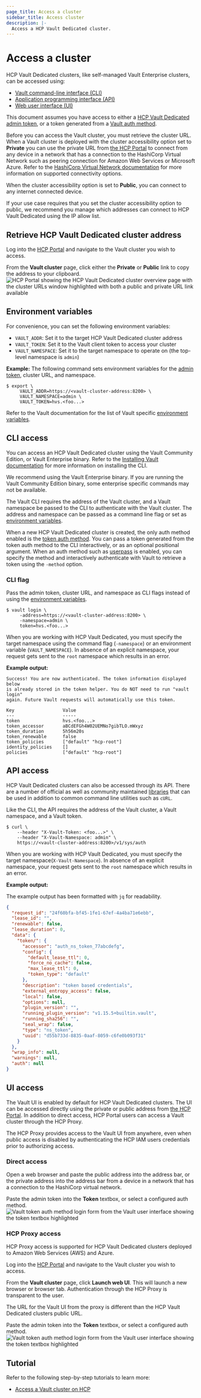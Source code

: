 ```yaml
---
page_title: Access a cluster
sidebar_title: Access cluster
description: |-
  Access a HCP Vault Dedicated cluster.
---
```


# Access a cluster

HCP Vault Dedicated clusters, like self-managed Vault Enterprise clusters, can be accessed
using:

- [Vault command-line interface (CLI)](#cli-access)
- [Application programming interface (API)](#api-access)
- [Web user interface (UI)](#ui-access)

This document assumes you have access to either a [HCP Vault Dedicated admin
token](/hcp/docs/vault/get-started/generate-admin-token), or a token generated
from a [Vault auth method](/vault/docs/auth).

Before you can access the Vault cluster, you must retrieve the cluster URL. When
a Vault cluster is deployed with the cluster accessibility option set to
**Private** you can use the private URL from [the HCP Portal](https://portal.cloud.hashicorp.com/) to connect from
any device in a network that has a connection to the HashiCorp Virtual Network
such as peering connection for Amazon Web Services or Microsoft Azure. Refer to
the [HashiCorp Virtual Network documentation](/hcp/docs/hcp/network) for more
information on supported connectivity options.

When the cluster accessibility option is set to **Public**, you can connect to
any internet connected device.

<Highlight title="Recommended practice for HCP administrators">

If your use case requires that you set the cluster accessibility option to
public, we recommend you manage which addresses can connect to HCP Vault Dedicated using
the IP allow list.

</Highlight>

## Retrieve HCP Vault Dedicated cluster address

Log into the [HCP Portal](https://portal.cloud.hashicorp.com/) and navigate to
the Vault cluster you wish to access.

From the **Vault cluster** page, click either the **Private** or **Public**
link to copy the address to your clipboard.
![HCP Portal showing the HCP Vault Dedicated cluster overview page with the cluster
URLs window highlighted with both a public and private URL link
available](/img/docs/vault/ui-hcp-portal-vault-url.png)

## Environment variables

For convenience, you can set the following environment variables:

- `VAULT_ADDR`: Set it to the target HCP Vault Dedicated cluster address
- `VAULT_TOKEN`: Set it to the Vault client token to access your cluster
- `VAULT_NAMESPACE`: Set it to the target namespace to operate on (the top-level
  namespace is `admin`)

**Example:** The following command sets environment variables for the [admin
token](/hcp/docs/vault/get-started/generate-admin-token), cluster URL, and
namespace.

```shell-session
$ export \
     VAULT_ADDR=https://<vault-cluster-address:8200> \
     VAULT_NAMESPACE=admin \
     VAULT_TOKEN=hvs.<foo...>
```

Refer to the Vault documentation for the list of Vault specific [environment
variables](/vault/docs/commands#environment-variables).

## CLI access

You can access an HCP Vault Dedicated cluster using the Vault Community Edition, or Vault
Enterprise binary. Refer to the [Installing Vault
documentation](/vault/docs/install) for more information on installing the CLI.

We recommend using the Vault Enterprise binary. If you are running the Vault
Community Edition binary, some enterprise specific commands may not be
available.

The Vault CLI requires the address of the Vault cluster, and a Vault
namespace be passed to the CLI to authenticate with the Vault cluster. The
address and namespace can be passed as a command line flag or set as
[environment variables](/vault/docs/commands#environment-variables).

When a new HCP Vault Dedicated cluster is created, the only auth method enabled is the
[token auth method](/vault/docs/auth/token). You can pass a token generated from
the token auth method to the CLI interactively, or as an optional positional
argument. When an auth method such as [userpass](/vault/docs/auth/userpass) is
enabled, you can specify the method and interactively authenticate with Vault to
retrieve a token using the `-method` option.

### CLI flag

Pass the admin token, cluster URL, and namespace as CLI flags instead of using
the [environment variables](#environment-variables).

```shell-session
$ vault login \
     -address=https://<vault-cluster-address:8200> \
     -namespace=admin \
     token=hvs.<foo...>
```

<Warning title="Specify the target namespace">

When you are working with HCP Vault Dedicated, you must specify the target
namespace using the command flag (`-namespace`) or an environment variable
(`VAULT_NAMESPACE`). In absence of an explicit namespace, your request gets sent
to the `root` namespace which results in an error.

</Warning>

**Example output:**

<CodeBlockConfig hideClipboard>

```plaintext
Success! You are now authenticated. The token information displayed below
is already stored in the token helper. You do NOT need to run "vault login"
again. Future Vault requests will automatically use this token.

Key                  Value
---                  -----
token                hvs.<foo...>
token_accessor       aBCdEFGh4W02UEMNo7gibTLO.mWxyz
token_duration       5h56m20s
token_renewable      false
token_policies       ["default" "hcp-root"]
identity_policies    []
policies             ["default" "hcp-root"]
```

</CodeBlockConfig>

## API access

HCP Vault Dedicated clusters can also be accessed through its API. There are a number of
official as well as community maintained [libraries](/vault/api-docs/libraries)
that can be used in addition to common command line utilities such as `cURL`.

Like the CLI, the API requires the address of the Vault cluster, a Vault
namespace, and a Vault token.

```shell-session
$ curl \
    --header "X-Vault-Token: <foo...>" \
    --header "X-Vault-Namespace: admin" \
    https://<vault-cluster-address:8200>/v1/sys/auth
```

<Warning title="Specify the target namespace">

When you are working with HCP Vault Dedicated, you must specify the target
namespace(`X-Vault-Namespace`). In absence of an explicit namespace, your
request gets sent to the `root` namespace which results in an error.

</Warning>

**Example output:**

The example output has been formatted with `jq` for readability.

<CodeBlockConfig hideClipboard>

```json
{
  "request_id": "24f60bfa-bf45-1fe1-67ef-4a4ba71e6ebb",
  "lease_id": "",
  "renewable": false,
  "lease_duration": 0,
  "data": {
    "token/": {
      "accessor": "auth_ns_token_77abcdefg",
      "config": {
        "default_lease_ttl": 0,
        "force_no_cache": false,
        "max_lease_ttl": 0,
        "token_type": "default"
      },
      "description": "token based credentials",
      "external_entropy_access": false,
      "local": false,
      "options": null,
      "plugin_version": "",
      "running_plugin_version": "v1.15.5+builtin.vault",
      "running_sha256": "",
      "seal_wrap": false,
      "type": "ns_token",
      "uuid": "d55b733d-8835-0aaf-8059-c6fe0b093f31"
    }
  },
  "wrap_info": null,
  "warnings": null,
  "auth": null
}
```

</CodeBlockConfig>

## UI access

The Vault UI is enabled by default for HCP Vault Dedicated clusters. The UI can be
accessed directly using the private or public address from [the HCP Portal](https://portal.cloud.hashicorp.com/). In
addition to direct access, HCP Portal users can access a Vault cluster through
the HCP Proxy.

The HCP Proxy provides access to the Vault UI from anywhere, even when public
access is disabled by authenticating the HCP IAM users credentials prior to
authorizing access.

### Direct access

Open a web browser and paste the public address into the address bar, or the
private address into the address bar from a device in a network that has a
connection to the HashiCorp virtual network.

Paste the admin token into the **Token** textbox, or select a configured auth method.
![Vault token auth method login form from the Vault user interface showing the
token textbox highlighted](/img/docs/vault/ui-hcp-vault-token-auth-method.png)

### HCP Proxy access

<Note>

HCP Proxy access is supported for HCP Vault Dedicated clusters deployed to Amazon Web Services (AWS) and Azure.

</Note>

Log into the [HCP Portal](https://portal.cloud.hashicorp.com/) and navigate to
the Vault cluster you wish to access.

From the **Vault cluster** page, click **Launch web UI**. This will launch a new
browser or browser tab. Authentication through the HCP Proxy is transparent to
the user.

<Note>

The URL for the Vault UI from the proxy is different than the HCP Vault Dedicated clusters
public URL.

</Note>

Paste the admin token into the **Token** textbox, or select a configured auth method.
![Vault token auth method login form from the Vault user interface showing the
token textbox highlighted](/img/docs/vault/ui-hcp-vault-token-auth-method.png)

## Tutorial

Refer to the following step-by-step tutorials to learn more:

- [Access a Vault cluster on HCP](/vault/tutorials/cloud/vault-access-cluster)
